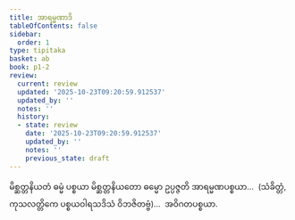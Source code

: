 ```yaml
---
title: အာရမ္မဏာဒိ
tableOfContents: false
sidebar:
  order: 1
type: tipitaka
basket: ab
book: p1-2
review:
  current: review
  updated: '2025-10-23T09:20:59.912537'
  updated_by: ''
  notes: ''
  history:
  - state: review
    date: '2025-10-23T09:20:59.912537'
    updated_by: ''
    notes: ''
    previous_state: draft
---
```



<ReviewStatus review={frontmatter.review} showDetails={true} />

<HypothesisAnnotation frontmatter={frontmatter} />

<DynamicBreadcrumb />

<Division number="17" book="p1-2" e="ch" v="37" p="366">

<Paragraph number="2299" book="p1-2">
မိစ္ဆတ္တနိယတံ ဓမ္မံ ပစ္စယာ မိစ္ဆတ္တနိယတော ဓမ္မော ဥပ္ပဇ္ဇတိ အာရမ္မဏပစ္စယာ…  (သံခိတ္တံ, ကုသလတ္တိကေ ပစ္စယဝါရသဒိသံ ဝိဘဇိတဗ္ဗံ)…  အဝိဂတပစ္စယာ.
</Paragraph>
</Division>